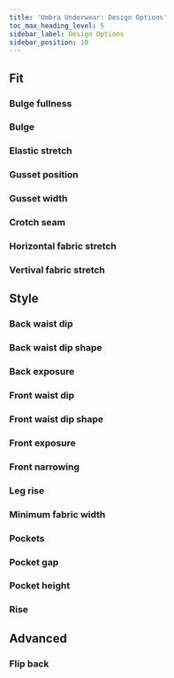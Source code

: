 ```yaml
---
title: 'Umbra Underwear: Design Options'
toc_max_heading_level: 5
sidebar_label: Design Options
sidebar_position: 10
---
```



## Fit

### Bulge fullness

<Bulgefullness />

### Bulge

<Bulge />

### Elastic stretch

<Elasticstretch />

### Gusset position

<Gussetposition />

### Gusset width

<Gussetwidth />

### Crotch seam

<Splitposition />

### Horizontal fabric stretch

<Xstretch />

### Vertival fabric stretch

<Ystretch />

## Style

### Back waist dip

<Backdip />

### Back waist dip shape

<Backdipshape />

### Back exposure

<Backexposure />

### Front waist dip

<Frontdip />

### Front waist dip shape

<Frontdipshape />

### Front exposure

<Frontexposure />

### Front narrowing

<Frontreduction />

### Leg rise

<Legrise />

### Minimum fabric width

<Minfabricwidth />

### Pockets

<Pockets />

### Pocket gap

<Pocketgap />

### Pocket height

<Pocketheight />

### Rise

<Rise />

## Advanced

### Flip back

<Flipback />
